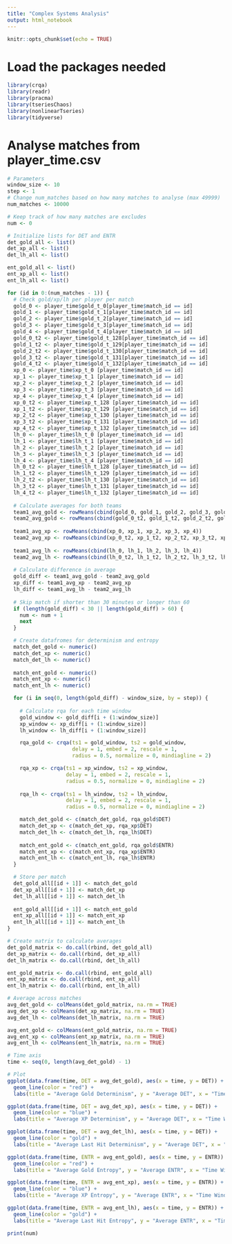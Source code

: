 ---
title: "Complex Systems Analysis"
output: html_notebook
---

```{r setup, include=FALSE}
knitr::opts_chunk$set(echo = TRUE)
```

# Load the packages needed
```{r message=FALSE, warning=FALSE}
library(crqa)
library(readr)
library(pracma)
library(tseriesChaos)
library(nonlinearTseries)
library(tidyverse)
```

# Analyse matches from player_time.csv
```{r}
# Parameters
window_size <- 10
step <- 1
# Change num_matches based on how many matches to analyse (max 49999)
num_matches <- 10000

# Keep track of how many matches are excludes
num <- 0

# Initialize lists for DET and ENTR
det_gold_all <- list()
det_xp_all <- list()
det_lh_all <- list()

ent_gold_all <- list()
ent_xp_all <- list()
ent_lh_all <- list()

for (id in 0:(num_matches - 1)) {
  # Check gold/xp/lh per player per match
  gold_0 <- player_time$gold_t_0[player_time$match_id == id]
  gold_1 <- player_time$gold_t_1[player_time$match_id == id]
  gold_2 <- player_time$gold_t_2[player_time$match_id == id]
  gold_3 <- player_time$gold_t_3[player_time$match_id == id]
  gold_4 <- player_time$gold_t_4[player_time$match_id == id]
  gold_0_t2 <- player_time$gold_t_128[player_time$match_id == id]
  gold_1_t2 <- player_time$gold_t_129[player_time$match_id == id]
  gold_2_t2 <- player_time$gold_t_130[player_time$match_id == id]
  gold_3_t2 <- player_time$gold_t_131[player_time$match_id == id]
  gold_4_t2 <- player_time$gold_t_132[player_time$match_id == id]
  xp_0 <- player_time$xp_t_0 [player_time$match_id == id]
  xp_1 <- player_time$xp_t_1 [player_time$match_id == id]
  xp_2 <- player_time$xp_t_2 [player_time$match_id == id]
  xp_3 <- player_time$xp_t_3 [player_time$match_id == id]
  xp_4 <- player_time$xp_t_4 [player_time$match_id == id]
  xp_0_t2 <- player_time$xp_t_128 [player_time$match_id == id]
  xp_1_t2 <- player_time$xp_t_129 [player_time$match_id == id]
  xp_2_t2 <- player_time$xp_t_130 [player_time$match_id == id]
  xp_3_t2 <- player_time$xp_t_131 [player_time$match_id == id]
  xp_4_t2 <- player_time$xp_t_132 [player_time$match_id == id]
  lh_0 <- player_time$lh_t_0 [player_time$match_id == id]
  lh_1 <- player_time$lh_t_1 [player_time$match_id == id]
  lh_2 <- player_time$lh_t_2 [player_time$match_id == id]
  lh_3 <- player_time$lh_t_3 [player_time$match_id == id]
  lh_4 <- player_time$lh_t_4 [player_time$match_id == id]
  lh_0_t2 <- player_time$lh_t_128 [player_time$match_id == id]
  lh_1_t2 <- player_time$lh_t_129 [player_time$match_id == id]
  lh_2_t2 <- player_time$lh_t_130 [player_time$match_id == id]
  lh_3_t2 <- player_time$lh_t_131 [player_time$match_id == id]
  lh_4_t2 <- player_time$lh_t_132 [player_time$match_id == id]
  
  # Calculate averages for both teams
  team1_avg_gold <- rowMeans(cbind(gold_0, gold_1, gold_2, gold_3, gold_4))
  team2_avg_gold <- rowMeans(cbind(gold_0_t2, gold_1_t2, gold_2_t2, gold_3_t2, gold_4_t2))
  
  team1_avg_xp <- rowMeans(cbind(xp_0, xp_1, xp_2, xp_3, xp_4))
  team2_avg_xp <- rowMeans(cbind(xp_0_t2, xp_1_t2, xp_2_t2, xp_3_t2, xp_4_t2))
  
  team1_avg_lh <- rowMeans(cbind(lh_0, lh_1, lh_2, lh_3, lh_4))
  team2_avg_lh <- rowMeans(cbind(lh_0_t2, lh_1_t2, lh_2_t2, lh_3_t2, lh_4_t2))
  
  # Calculate difference in average
  gold_diff <- team1_avg_gold - team2_avg_gold
  xp_diff <- team1_avg_xp - team2_avg_xp
  lh_diff <- team1_avg_lh - team2_avg_lh
  
  # Skip match if shorter than 30 minutes or longer than 60
  if (length(gold_diff) < 30 || length(gold_diff) > 60) {
    num <- num + 1
    next
  }

  # Create datafromes for determinism and entropy
  match_det_gold <- numeric()
  match_det_xp <- numeric()
  match_det_lh <- numeric()
  
  match_ent_gold <- numeric()
  match_ent_xp <- numeric()
  match_ent_lh <- numeric()

  for (i in seq(0, length(gold_diff) - window_size, by = step)) {
    
    # Calculate rqa for each time window
    gold_window <- gold_diff[i + (1:window_size)]
    xp_window <- xp_diff[i + (1:window_size)]
    lh_window <- lh_diff[i + (1:window_size)]

    rqa_gold <- crqa(ts1 = gold_window, ts2 = gold_window,
                     delay = 1, embed = 2, rescale = 1,
                     radius = 0.5, normalize = 0, mindiagline = 2)

    rqa_xp <- crqa(ts1 = xp_window, ts2 = xp_window,
                   delay = 1, embed = 2, rescale = 1,
                   radius = 0.5, normalize = 0, mindiagline = 2)
    
    rqa_lh <- crqa(ts1 = lh_window, ts2 = lh_window,
                   delay = 1, embed = 2, rescale = 1,
                   radius = 0.5, normalize = 0, mindiagline = 2)

    match_det_gold <- c(match_det_gold, rqa_gold$DET)
    match_det_xp <- c(match_det_xp, rqa_xp$DET)
    match_det_lh <- c(match_det_lh, rqa_lh$DET)
    
    match_ent_gold <- c(match_ent_gold, rqa_gold$ENTR)
    match_ent_xp <- c(match_ent_xp, rqa_xp$ENTR)
    match_ent_lh <- c(match_ent_lh, rqa_lh$ENTR)
  }

  # Store per match
  det_gold_all[[id + 1]] <- match_det_gold
  det_xp_all[[id + 1]] <- match_det_xp
  det_lh_all[[id + 1]] <- match_det_lh
  
  ent_gold_all[[id + 1]] <- match_ent_gold
  ent_xp_all[[id + 1]] <- match_ent_xp
  ent_lh_all[[id + 1]] <- match_ent_lh
}

# Create matrix to calculate averages
det_gold_matrix <- do.call(rbind, det_gold_all)
det_xp_matrix <- do.call(rbind, det_xp_all)
det_lh_matrix <- do.call(rbind, det_lh_all)

ent_gold_matrix <- do.call(rbind, ent_gold_all)
ent_xp_matrix <- do.call(rbind, ent_xp_all)
ent_lh_matrix <- do.call(rbind, ent_lh_all)

# Average across matches
avg_det_gold <- colMeans(det_gold_matrix, na.rm = TRUE)
avg_det_xp <- colMeans(det_xp_matrix, na.rm = TRUE)
avg_det_lh <- colMeans(det_lh_matrix, na.rm = TRUE)

avg_ent_gold <- colMeans(ent_gold_matrix, na.rm = TRUE)
avg_ent_xp <- colMeans(ent_xp_matrix, na.rm = TRUE)
avg_ent_lh <- colMeans(ent_lh_matrix, na.rm = TRUE)

# Time axis
time <- seq(0, length(avg_det_gold) - 1)

# Plot
ggplot(data.frame(time, DET = avg_det_gold), aes(x = time, y = DET)) +
  geom_line(color = "red") +
  labs(title = "Average Gold Determinism", y = "Average DET", x = "Time Window")

ggplot(data.frame(time, DET = avg_det_xp), aes(x = time, y = DET)) +
  geom_line(color = "blue") +
  labs(title = "Average XP Determinism", y = "Average DET", x = "Time Window")

ggplot(data.frame(time, DET = avg_det_lh), aes(x = time, y = DET)) +
  geom_line(color = "gold") +
  labs(title = "Average Last Hit Determinism", y = "Average DET", x = "Time Window")

ggplot(data.frame(time, ENTR = avg_ent_gold), aes(x = time, y = ENTR)) +
  geom_line(color = "red") +
  labs(title = "Average Gold Entropy", y = "Average ENTR", x = "Time Window")

ggplot(data.frame(time, ENTR = avg_ent_xp), aes(x = time, y = ENTR)) +
  geom_line(color = "blue") +
  labs(title = "Average XP Entropy", y = "Average ENTR", x = "Time Window")

ggplot(data.frame(time, ENTR = avg_ent_lh), aes(x = time, y = ENTR)) +
  geom_line(color = "gold") +
  labs(title = "Average Last Hit Entropy", y = "Average ENTR", x = "Time Window")

print(num)
```
